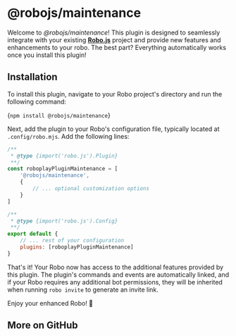 
# @robojs/maintenance

Welcome to _@robojs/maintenance_! This plugin is designed to seamlessly integrate with your existing **[Robo.js](https://github.com/Wave-Play/robo)** project and provide new features and enhancements to your robo. The best part? Everything automatically works once you install this plugin!

## Installation 

To install this plugin, navigate to your Robo project's directory and run the following command:

<Terminal>{`npm install @robojs/maintenance`}</Terminal>

Next, add the plugin to your Robo's configuration file, typically located at `.config/robo.mjs`. Add the following lines:

```javascript
/**
 * @type {import('robo.js').Plugin}
 **/
const roboplayPluginMaintenance = [
	'@robojs/maintenance',
	{
		// ... optional customization options
	}
]

/**
 * @type {import('robo.js').Config}
 **/
export default {
	// ... rest of your configuration
	plugins: [roboplayPluginMaintenance]
}
```

That's it! Your Robo now has access to the additional features provided by this plugin. The plugin's commands and events are automatically linked, and if your Robo requires any additional bot permissions, they will be inherited when running `robo invite` to generate an invite link.

Enjoy your enhanced Robo! 🚀


## More on GitHub

<CardContainer><Card href="https://github.com/Wave-Play/robo.js/tree/main/packages/plugin-maintenance" title="🔗 GitHub Repository" description="Explore source code on GitHub."/></CardContainer>
